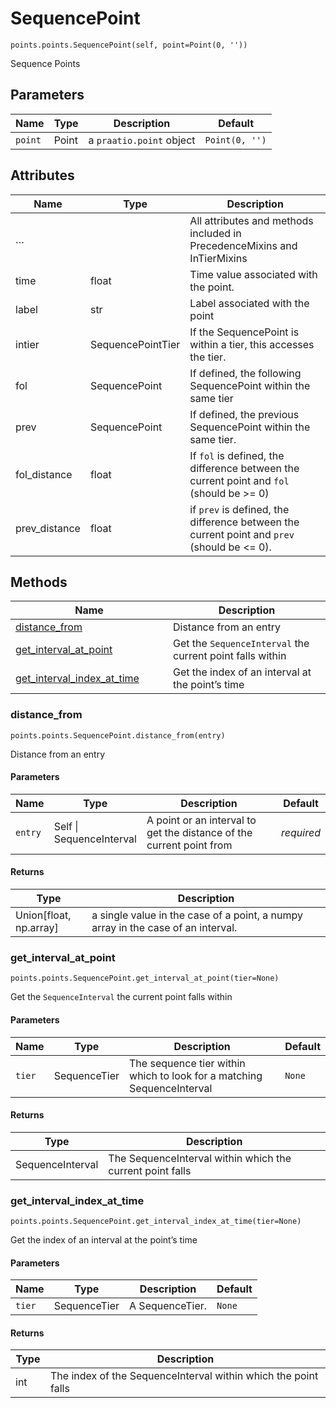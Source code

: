 # SequencePoint { #aligned_textgrid.points.points.SequencePoint }

`points.points.SequencePoint(self, point=Point(0, ''))`

Sequence Points

## Parameters

| Name    | Type   | Description              | Default        |
|---------|--------|--------------------------|----------------|
| `point` | Point  | a `praatio.point` object | `Point(0, '')` |

## Attributes

| Name          | Type              | Description                                                                                 |
|---------------|-------------------|---------------------------------------------------------------------------------------------|
| ...           |                   | All attributes and methods included in PrecedenceMixins and InTierMixins                    |
| time          | float             | Time value associated with the point.                                                       |
| label         | str               | Label associated with the point                                                             |
| intier        | SequencePointTier | If the SequencePoint is within a tier, this accesses the tier.                              |
| fol           | SequencePoint     | If defined, the following SequencePoint within the same tier                                |
| prev          | SequencePoint     | If defined, the previous SequencePoint within the same tier.                                |
| fol_distance  | float             | If `fol` is defined, the difference between the current point and `fol` (should be >= 0)    |
| prev_distance | float             | if `prev` is defined, the difference between the current point and `prev` (should be <= 0). |

## Methods

| Name | Description |
| --- | --- |
| [distance_from](#aligned_textgrid.points.points.SequencePoint.distance_from) | Distance from an entry |
| [get_interval_at_point](#aligned_textgrid.points.points.SequencePoint.get_interval_at_point) | Get the `SequenceInterval` the current point falls within |
| [get_interval_index_at_time](#aligned_textgrid.points.points.SequencePoint.get_interval_index_at_time) | Get the index of an interval at the point's time |

### distance_from { #aligned_textgrid.points.points.SequencePoint.distance_from }

`points.points.SequencePoint.distance_from(entry)`

Distance from an entry

#### Parameters

| Name    | Type                     | Description                                                           | Default    |
|---------|--------------------------|-----------------------------------------------------------------------|------------|
| `entry` | Self \| SequenceInterval | A point or an interval to get the distance of the current  point from | _required_ |

#### Returns

| Type                     | Description                                                                      |
|--------------------------|----------------------------------------------------------------------------------|
| Union\[float, np.array\] | a single value in the case of a point, a numpy array in the case of an interval. |

### get_interval_at_point { #aligned_textgrid.points.points.SequencePoint.get_interval_at_point }

`points.points.SequencePoint.get_interval_at_point(tier=None)`

Get the `SequenceInterval` the current point falls within

#### Parameters

| Name   | Type         | Description                                                            | Default   |
|--------|--------------|------------------------------------------------------------------------|-----------|
| `tier` | SequenceTier | The sequence tier within which to look for a matching SequenceInterval | `None`    |

#### Returns

| Type             | Description                                               |
|------------------|-----------------------------------------------------------|
| SequenceInterval | The SequenceInterval within which the current point falls |

### get_interval_index_at_time { #aligned_textgrid.points.points.SequencePoint.get_interval_index_at_time }

`points.points.SequencePoint.get_interval_index_at_time(tier=None)`

Get the index of an interval at the point's time

#### Parameters

| Name   | Type         | Description     | Default   |
|--------|--------------|-----------------|-----------|
| `tier` | SequenceTier | A SequenceTier. | `None`    |

#### Returns

| Type   | Description                                                    |
|--------|----------------------------------------------------------------|
| int    | The index of the SequenceInterval within which the point falls |